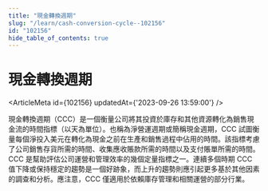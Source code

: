 ```yaml
---
title: "現金轉換週期"
slug: "/learn/cash-conversion-cycle--102156"
id: "102156"
hide_table_of_contents: true
---
```



# 現金轉換週期

<ArticleMeta id={102156} updatedAt={'2023-09-26 13:59:00'} />
<div className='border-solid border-b border-t-0 my-4 border-[var(--ifm-color-gray-300)]' />

現金轉換週期（CCC）是一個衡量公司將其投資於庫存和其他資源轉化為銷售現金流的時間指標（以天為單位）。也稱為淨營運週期或簡稱現金週期，CCC 試圖衡量每個淨投入美元在轉化為現金之前在生產和銷售過程中佔用的時間。該指標考慮了公司銷售存貨所需的時間、收集應收賬款所需的時間以及支付賬單所需的時間。CCC 是幫助評估公司運營和管理效率的幾個定量指標之一。連續多個時期 CCC 值下降或保持穩定的趨勢是一個好跡象，而上升的趨勢則應引起更多基於其他因素的調查和分析。應注意，CCC 僅適用於依賴庫存管理和相關運營的部分行業。
